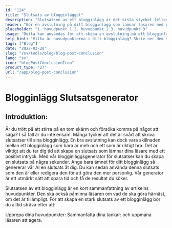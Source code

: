 ```yaml
---
id: "124"
title: "Slutsats av blogginlägget"
description: "Slutsatsen av ett blogginlägg är det sista stycket (eller två) som sammanfattar hela artikeln. Det bör återge de viktigaste punkterna i inlägget, lämna läsaren med en sista tanke och kanske till och med innehålla en uppmaning till handling."
header: "Gör en avslutning på ditt blogginlägg som lämnar läsaren med en sista tanke."
placeholder: "1. huvudpunkt 1 2. huvudpunkt 2 3. huvudpunkt 3"
usage: "Detta kan användas för att skapa en avslutning på ett blogginlägg. Avslutningen ska återge de viktigaste punkterna i inlägget, lämna läsaren med en sista tanke och kanske till och med innehålla en uppmaning till handling."
help_hint: "Vilka är huvudpunkterna i ditt blogginlägg? Skriv ner dem så gör vi en slutsats av dem."
tags: ["Blog"]
date: "2022-03-28"
slug: "/sv/tools/blog/blog-post-conclusion"
lang: "sv"
icon: "blogPostConclusionIcon"
product_type: "27"
url: "/app/blog-post-conclusion"
---
```


# Blogginlägg Slutsatsgenerator

## Introduktion:

Är du trött på att stirra på en tom skärm och försöka komma på något att säga? I så fall är du inte ensam. Många tycker att det är svårt att skriva slutsatser till sina blogginlägg. En bra avslutning kan dock vara skillnaden mellan ett blogginlägg som bara är meh och ett som är riktigt bra. Det är viktigt att du tar dig tid att skapa en slutsats som lämnar dina läsare med ett positivt intryck. Med vår blogginläggsgenerator för slutsatser kan du skapa en slutsats på några sekunder. Ange bara ämnet för ditt blogginlägg så genererar vår AI en slutsats åt dig. Du kan sedan använda denna slutsats som den är eller redigera den för att göra den mer personlig. Vår generator är ett utmärkt sätt att spara tid och få de resultat du söker.

Slutsatsen av ett blogginlägg är en kort sammanfattning av artikelns huvudpunkter. Den ska också påminna läsaren om vad de ska göra härnäst, om det är tillämpligt. För att skapa en stark slutsats av ett blogginlägg bör du alltid sträva efter att:

Upprepa dina huvudpunkter: Sammanfatta dina tankar: och uppmana läsaren att agera.
